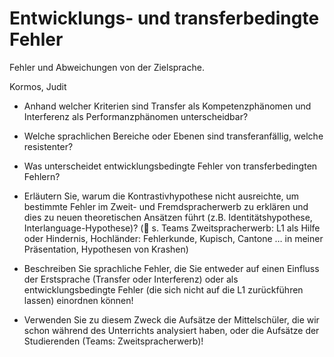 # Entwicklungs- und transferbedingte Fehler {#sec-gender}

Fehler und Abweichungen von der Zielsprache. 

Kormos, Judit

- Anhand welcher Kriterien sind Transfer als Kompetenzphänomen und Interferenz als Performanzphänomen unterscheidbar?
- Welche sprachlichen Bereiche oder Ebenen sind transferanfällig, welche resistenter?
- Was unterscheidet entwicklungsbedingte Fehler von transferbedingten Fehlern?
- Erläutern Sie, warum die Kontrastivhypothese nicht ausreichte, um bestimmte Fehler im Zweit- und Fremdspracherwerb zu erklären und dies zu neuen theoretischen Ansätzen führt (z.B. Identitätshypothese, Interlanguage-Hypothese)?
( s. Teams Zweitspracherwerb: L1 als Hilfe oder Hindernis, Hochländer: Fehlerkunde, Kupisch, Cantone … in meiner Präsentation, Hypothesen von Krashen)


- Beschreiben Sie sprachliche Fehler, die Sie entweder auf einen Einfluss der Erstsprache (Transfer oder Interferenz) oder als entwicklungsbedingte Fehler (die sich nicht auf die L1 zurückführen lassen) einordnen können! 

- Verwenden Sie zu diesem Zweck die Aufsätze der Mittelschüler, die wir schon während des Unterrichts analysiert haben, oder die Aufsätze der Studierenden (Teams: Zweitspracherwerb)! 
